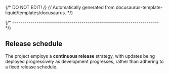 {/* DO NOT EDIT! */}
{/* Automatically generated from docusaurus-template-liquid/templates/docusaurus. */}

{/* ------------------------------------------------------------------------ */}

## Release schedule

The project employs a **continuous release** strategy, with updates
being deployed progressively as development progresses, rather than
adhering to a fixed release schedule.

